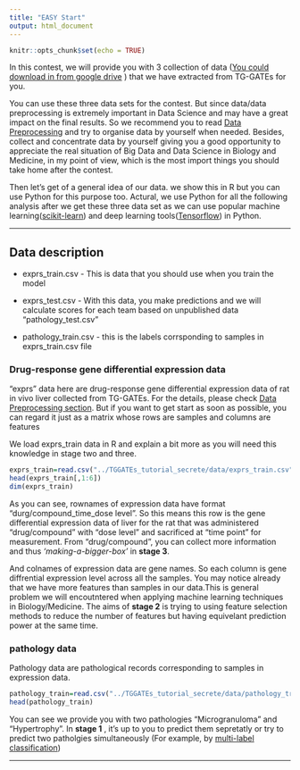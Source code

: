 ```yaml
---
title: "EASY Start"
output: html_document
---
```


```r
knitr::opts_chunk$set(echo = TRUE)
```

In this contest, we will provide you with 3 collection of data ([You could download in from google drive](https://drive.google.com/drive/folders/1_WYduu1b_x2Zvil9qdPlF69a6SKkF70b?usp=sharing) ) that we have extracted from TG-GATEs for you.

You can use these three data sets for the contest. But since data/data preprocessing is extremely important in Data Science and may have a great impact on the final results. So we recommend you to read [Data Preprocessing](data_preprocessing.html) and try to organise data by yourself when needed. Besides, collect and concentrate data by yourself giving you a good opportunity to appreciate the real situation of Big Data and Data Science in Biology and Medicine, in my point of view,  which is the most import things you should take home after the contest. 

Then let's get of a general idea of our data. we show this in R but you can use Python for this purpose too. 
Actural, we use Python for all the following analysis after we get these three data set as we can use popular machine learning([scikit-learn](http://scikit-learn.org/stable/)) and deep learning tools([Tensorflow](https://www.tensorflow.org/)) in Python. 

---


## Data description

* exprs_train.csv - This is data that you should use when you train the model

* exprs_test.csv - With this data, you make predictions and we will calculate scores for each team based on unpublished data "pathology_test.csv"

* pathology_train.csv - this is the labels corrsponding to samples in exprs_train.csv file 


### Drug-response gene differential expression data

"exprs" data here are drug-response gene differential expression data of rat in vivo liver collected from TG-GATEs. For the details, please check [Data Preprocessing section](data_preprocessing.html). But if you want to get start as soon as possible, you can regard it just as a matrix whose rows are samples and columns are features 

We load exprs_train data in R and explain a bit more as you will need this knowledge in stage two and three.
```r
exprs_train=read.csv("../TGGATEs_tutorial_secrete/data/exprs_train.csv",header = TRUE,row.names = 1)
head(exprs_train[,1:6])
dim(exprs_train)


```

As you can see, rownames of expression data have format "durg/compound_time_dose level".
So this means this row is the gene differential expression data of liver for the  rat that was administered "drug/compound" with "dose level" and sacrificed at "time point" for measurement. From "drug/compound", you can collect more information and thus *‘making-a-bigger-box’* in **stage 3**.

And colnames of expression data are gene names. So each column is gene diffrential  expression level across all the samples. You may notice already that we have more features than samples in our data.This is general problem we will encoutntered when  applying machine learning techniques in Biology/Medicine. The aims of **stage 2** is trying to using feature selection methods to reduce the number of features but having equivelant prediction power at the same time. 

### pathology data
Pathology data are pathological records corresponding to samples in expression data. 

```r
pathology_train=read.csv("../TGGATEs_tutorial_secrete/data/pathology_train.csv",header = TRUE,row.names = 1)
head(pathology_train)
```
You can see we provide you with two  pathologies "Microgranuloma" and "Hypertrophy". In **stage 1** , it's up to you to  predict them sepretatly or try to predict two patholgies simultaneously (For example, by [multi-label classification](https://en.wikipedia.org/wiki/Multi-label_classification))

---




